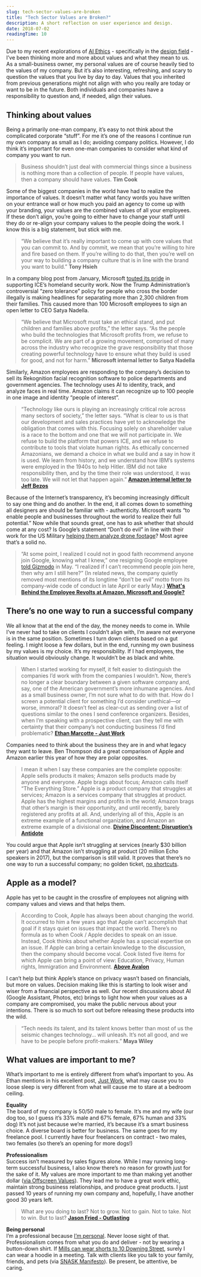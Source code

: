 ```yaml
---
slug: tech-sector-values-are-broken
title: "Tech Sector Values are Broken?"
description: A short reflection on user experience and design.
date: 2018-07-02
readingTime: 10
---
```


Due to my recent explorations of <a href="/ai-ethics/">AI Ethics</a> - specifically in the <a href="/moral-implications-apps/">design field</a> - I’ve been thinking more and more about values and what they mean to us. As a small-business owner, my personal values are of course heavily tied to the values of my company. But it’s also interesting, refreshing, and scary to question the values that you live by day to day. Values that you inherited from previous generations might not align with who you really are today or want to be in the future. Both individuals and companies have a responsibility to question and, if needed, align their values.


## Thinking about values

Being a primarily one-man company, it’s easy to not think about the complicated corporate “stuff”. For me it’s one of the reasons I continue run my own company as small as I do; avoiding company politics.  However, I do think it’s important for even one-man companies to consider what kind of company you want to run.

>Business shouldn’t just deal with commercial things since a business is nothing more than a collection of people. If people have values, then a company should have values.
**Tim Cook**

Some of the biggest companies in the world have had to realize the importance of values. It doesn’t matter what fancy words you have written on your entrance wall or how much you paid an agency to come up with your branding, your values are the combined values of all your employees. If these don’t align, you’re going to either have to change your staff until they do or re-align your company values to the people doing the work. I know this is a big statement, but stick with me.

>“We believe that it’s really important to come up with core values that you can commit to. And by commit, we mean that you’re willing to hire and fire based on them. If you’re willing to do that, then you’re well on your way to building a company culture that is in line with the brand you want to build.”
**Tony Hsieh**

In a company blog post from January, Microsoft <a href="https://blogs.msdn.microsoft.com/azuregov/2018/01/24/federal-agencies-continue-to-advance-capabilities-with-azure-government/">touted its pride</a> in supporting ICE’s homeland security work. Now the Trump Administration’s controversial “zero tolerance” policy for people who cross the border illegally is making headlines for separating more than 2,300 children from their families. This caused more than 100 Microsoft employees to sign an open letter to CEO Satya Nadella.

>“We believe that Microsoft must take an ethical stand, and put children and families above profits,” the letter says. “As the people who build the technologies that Microsoft profits from, we refuse to be complicit. We are part of a growing movement, comprised of many across the industry who recognize the grave responsibility that those creating powerful technology have to ensure what they build is used for good, and not for harm.”
**Microsoft internal letter to Satya Nadella**

Similarly, Amazon employees are responding to the company’s decision to sell its Rekognition facial recognition software to police departments and government agencies. The technology uses AI to identity, track, and analyze faces in real time. Amazon claims it can recognize up to 100 people in one image and identity “people of interest”.

>“Technology like ours is playing an increasingly critical role across many sectors of society,” the letter says. “What is clear to us is that our development and sales practices have yet to acknowledge the obligation that comes with this. Focusing solely on shareholder value is a race to the bottom and one that we will not participate in. We refuse to build the platform that powers ICE, and we refuse to contribute to tools that violate human rights. As ethically concerned Amazonians, we demand a choice in what we build and a say in how it is used. We learn from history, and we understand how IBM’s systems were employed in the 1940s to help Hitler. IBM did not take responsibility then, and by the time their role was understood, it was too late. We will not let that happen again.”
**<a href="https://www.scribd.com/document/382334740/Dear-Jeff">Amazon internal letter to Jeff Bezos</a>**

Because of the Internet’s transparency, it’s becoming increasingly difficult to say one thing and do another. In the end, it all comes down to something all designers are should be familiar with - authenticity. Microsoft wants “to enable people and businesses throughout the world to realize their full potential.” Now while that sounds great, one has to ask whether that should come at any cost? Is Google’s statement “Don’t do evil” in line with their work for the US Military <a href="https://www.engadget.com/2018/03/06/google-is-helping-us-military-train-ai-to-study-drone-footage/">helping them analyze drone footage</a>? Most agree that’s a solid no.

>“At some point, I realized I could not in good faith recommend anyone join Google, knowing what I knew,” one resigning Google employee <a href="https://gizmodo.com/google-employees-resign-in-protest-against-pentagon-con-1825729300">told Gizmodo</a> in May. “I realized if I can’t recommend people join here, then why am I still here?” (In related news, the company quietly removed most mentions of its longtime “don’t be evil” motto from its company-wide code of conduct in late April or early May.)
**<a href="https://www.entrepreneur.com/article/315795">What's Behind the Employee Revolts at Amazon, Microsoft and Google?</a>**


## There’s no one way to run a successful company

We all know that at the end of the day, the money needs to come in. While I’ve never had to take on clients I couldn’t align with, I’m aware not everyone is in the same position. Sometimes I turn down clients based on a gut feeling. I might loose a few dollars, but in the end, running my own business by my values is my choice. It’s my responsibility. If I had employees, the situation would obviously change. It wouldn’t be as black and white.

>When I started working for myself, it felt easier to distinguish the companies I’d work with from the companies I wouldn’t. Now, there’s no longer a clear boundary between a given software company and, say, one of the American government’s more inhumane agencies. And as a small business owner, I’m not sure what to do with that. How do I screen a potential client for something I’d consider unethical—or worse, immoral? It doesn’t feel as clear-cut as sending over a list of questions similar to the ones I send conference organizers. Besides, when I’m speaking with a prospective client, can they tell me with certainty that their company’s not conducting business I’d find problematic?
**<a href="https://ethanmarcotte.com/wrote/just-work/">Ethan Marcotte - Just Work</a>**

Companies need to think about the business they are in and what legacy they want to leave. Ben Thompson did a great comparison of Apple and Amazon earlier this year of how they are polar opposites.

>I mean it when I say these companies are the complete opposite: Apple sells products it makes; Amazon sells products made by anyone and everyone. Apple brags about focus; Amazon calls itself “The Everything Store.” Apple is a product company that struggles at services; Amazon is a services company that struggles at product. Apple has the highest margins and profits in the world; Amazon brags that other’s margin is their opportunity, and until recently, barely registered any profits at all. And, underlying all of this, Apple is an extreme example of a functional organization, and Amazon an extreme example of a divisional one.
**<a href="https://stratechery.com/2018/divine-discontent-disruptions-antidote/">Divine Discontent: Disruption’s Antidote</a>**

You could argue that Apple isn’t struggling at services (nearly $30 billion per year) and that Amazon isn’t struggling at product (20 million Echo speakers in 2017), but the comparison is still valid. It proves that there’s no one way to run a successful company; no golden ticket, <a href="https://seths.blog/2018/06/the-shortcut-crowd/">no shortcuts</a>.

## Apple as a model?

Apple has yet to be caught in the crossfire of employees not aligning with company values and views and that helps them.

>According to Cook, Apple has always been about changing the world. It occurred to him a few years ago that Apple can’t accomplish that goal if it stays quiet on issues that impact the world. There’s no formula as to when Cook / Apple decides to speak on an issue. Instead, Cook thinks about whether Apple has a special expertise on an issue. If Apple can bring a certain knowledge to the discussion, then the company should become vocal. Cook listed five items for which Apple can bring a point of view: Education, Privacy, Human rights, Immigration and Environment.
**<a href="https://www.aboveavalon.com">Above Avalon</a>**

I can’t help but think Apple’s stance on privacy wasn’t based on financials, but more on values. Decision making like this is starting to look wiser and wiser from a financial perspective as well. Our recent discussions about AI (Google Assistant, Photos, etc) brings to light how when your values as a company are compromised, you make the public nervous about your intentions. There is so much to sort out before releasing these products into the wild.

>“Tech needs its talent, and its talent knows better than most of us the seismic changes technology… will unleash. It’s not all good, and we have to be people before profit-makers.”
**Maya Wiley**


## What values are important to me?

What’s important to me is entirely different from what’s important to you. As Ethan mentions in his excellent post, <a href="https://ethanmarcotte.com/wrote/just-work/">Just Work</a>, what may cause you to loose sleep is very different from what will cause me to stare at a bedroom ceiling.

**Equality**<br />
The board of my company is 50/50 male to female. It’s me and my wife (our dog too, so I guess it’s 33% male and 67% female, 67% human and 33% dog) It’s not just because we’re married, it’s because it’s a smart business choice. A diverse board is better for business. The same goes for my freelance pool. I currently have four freelancers on contract - two males, two females (so there’s an opening for more dogs!)

**Professionalism**<br />
Success isn’t measured by sales figures alone. While I may running long-term successful business, I also know there’s no reason for growth just for the sake of it. My values are more important to me than making yet another dollar (<a href="https://www.offscreenmag.com/about/purpose">via Offscreen Values</a>). They lead me to have a great work ethic, maintain strong business relationships, and produce great products.  I just passed 10 years of running my own company and, hopefully, I have another good 30 years left.

>What are you doing to last? Not to grow. Not to gain. Not to take. Not to win. But to last?
**<a href="https://m.signalvnoise.com/outlasting-4dff3fb6aca7">Jason Fried - Outlasting</a>**

**Being personal**<br />
I’m a professional because <a href="/i-am-professional-because-i-am-personal/">I’m personal</a>. Never loose sight of that. Professionalism comes from what you do and deliver - not by wearing a button-down shirt. If <a href="http://www.businessinsider.com/london-tech-entrepreneur-matt-miller-10-downing-street-shorts-founders-of-the-future-ed-vaizey-2016-3?r=UK&IR=T&IR=T">Mills can wear shorts to 10 Downing Street</a>, surely I can wear a hoodie in a meeting. Talk with clients like you talk to your family, friends, and pets (via <a href="http://snask.com/about/#manifesto">SNASK Manifesto</a>). Be present, be attentive, be caring.